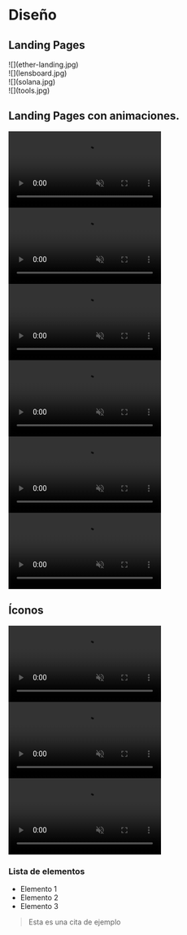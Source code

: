 # Diseño

## Landing Pages

<div className="framed" style={{ '--frame-padding': 0 }}>![](ether-landing.jpg)</div>

<div className="framed" style={{ '--frame-padding': 0 }}>![](lensboard.jpg)</div>

<div className="framed" style={{ '--frame-padding': 0 }}>![](solana.jpg)</div>

<div className="framed" style={{ '--frame-padding': 0 }}>![](tools.jpg)</div>

## Landing Pages con animaciones.

<div className="framed" style={{ '--frame-padding': 0, marginBottom: '2rem' }}>
  <video 
    autoPlay 
    loop 
    muted 
    playsInline
    style={{ width: '100%', height: 'auto' }}
  >
    <source src="/assets/bolt-motion.mp4" type="video/mp4" />
    Tu navegador no soporta el elemento video.
  </video>
</div>

<div className="framed" style={{ '--frame-padding': 0, marginBottom: '2rem' }}>
  <video 
    autoPlay 
    loop 
    muted 
    playsInline
    style={{ width: '100%', height: 'auto' }}
  >
    <source src="/assets/animacion-azul.mp4" type="video/mp4" />
    Tu navegador no soporta el elemento video.
  </video>
</div>

<div className="framed" style={{ '--frame-padding': 0, marginBottom: '2rem' }}>
  <video 
    autoPlay 
    loop 
    muted 
    playsInline
    style={{ width: '100%', height: 'auto' }}
  >
    <source src="/assets/landing-tesla.mp4" type="video/mp4" />
    Tu navegador no soporta el elemento video.
  </video>
</div>

<div className="framed" style={{ '--frame-padding': 0, marginBottom: '2rem' }}>
  <video 
    autoPlay 
    loop 
    muted 
    playsInline
    style={{ width: '100%', height: 'auto' }}
  >
    <source src="/assets/reavell.mp4" type="video/mp4" />
    Tu navegador no soporta el elemento video.
  </video>
</div>

<div className="framed" style={{ '--frame-padding': 0, marginBottom: '2rem' }}>
  <video 
    autoPlay 
    loop 
    muted 
    playsInline
    style={{ width: '100%', height: 'auto' }}
  >
    <source src="/assets/file.mp4" type="video/mp4" />
    Tu navegador no soporta el elemento video.
  </video>
</div>

<div className="framed" style={{ '--frame-padding': 0, marginBottom: '2rem' }}>
  <video 
    autoPlay 
    loop 
    muted 
    playsInline
    style={{ width: '100%', height: 'auto' }}
  >
    <source src="/assets/huella.mp4" type="video/mp4" />
    Tu navegador no soporta el elemento video.
  </video>
</div>

## Íconos

<div className="framed" style={{ '--frame-padding': 0, marginBottom: '2rem' }}>
  <video 
    autoPlay 
    loop 
    muted 
    playsInline
    style={{ width: '100%', height: 'auto' }}
  >
    <source src="/assets/vercel-icon.mp4" type="video/mp4" />
    Tu navegador no soporta el elemento video.
  </video>
</div>

<div className="framed" style={{ '--frame-padding': 0, marginBottom: '2rem' }}>
  <video 
    autoPlay 
    loop 
    muted 
    playsInline
    style={{ width: '100%', height: 'auto' }}
  >
    <source src="/assets/tesla-icon.mp4" type="video/mp4" />
    Tu navegador no soporta el elemento video.
  </video>
</div>

<div className="framed" style={{ '--frame-padding': 0, marginBottom: '2rem' }}>
  <video 
    autoPlay 
    loop 
    muted 
    playsInline
    style={{ width: '100%', height: 'auto' }}
  >
    <source src="/assets/framer-icon.mp4" type="video/mp4" />
    Tu navegador no soporta el elemento video.
  </video>
</div>

### Lista de elementos
- Elemento 1
- Elemento 2
- Elemento 3

> Esta es una cita de ejemplo 